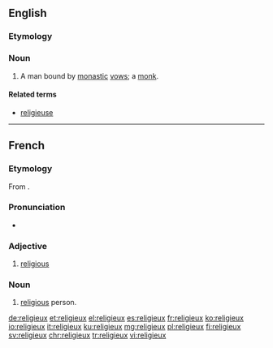 ==English==

===Etymology===
{{etyl|fr|en}}

===Noun===
{{en-noun|?}}

# A man bound by [[monastic]] [[vow]]s; a [[monk]].

====Related terms====
* [[religieuse]]

{{Webster 1913}}

----

==French==

===Etymology===
From {{etyl|la|fr}} {{term|religiōsus|lang=la}}.

===Pronunciation===
* {{audio|Fr-religieux.ogg|Audio|lang=fr}}

===Adjective===
{{fr-adj|f=religieuse|mplural=religieux}}

# [[religious]]

===Noun===
{{fr-noun|m|religieux}}

# [[religious]] person.

[[de:religieux]]
[[et:religieux]]
[[el:religieux]]
[[es:religieux]]
[[fr:religieux]]
[[ko:religieux]]
[[io:religieux]]
[[it:religieux]]
[[ku:religieux]]
[[mg:religieux]]
[[pl:religieux]]
[[fi:religieux]]
[[sv:religieux]]
[[chr:religieux]]
[[tr:religieux]]
[[vi:religieux]]